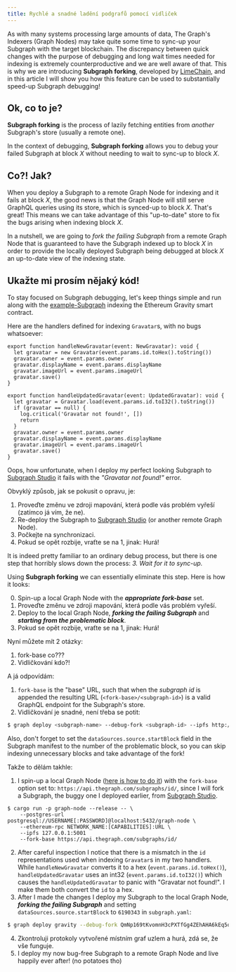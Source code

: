 ```yaml
---
title: Rychlé a snadné ladění podgrafů pomocí vidliček
---
```


As with many systems processing large amounts of data, The Graph's Indexers (Graph Nodes) may take quite some time to sync-up your Subgraph with the target blockchain. The discrepancy between quick changes with the purpose of debugging and long wait times needed for indexing is extremely counterproductive and we are well aware of that. This is why we are introducing **Subgraph forking**, developed by [LimeChain](https://limechain.tech/), and in this article I will show you how this feature can be used to substantially speed-up Subgraph debugging!

## Ok, co to je?

**Subgraph forking** is the process of lazily fetching entities from _another_ Subgraph's store (usually a remote one).

In the context of debugging, **Subgraph forking** allows you to debug your failed Subgraph at block _X_ without needing to wait to sync-up to block _X_.

## Co?! Jak?

When you deploy a Subgraph to a remote Graph Node for indexing and it fails at block _X_, the good news is that the Graph Node will still serve GraphQL queries using its store, which is synced-up to block _X_. That's great! This means we can take advantage of this "up-to-date" store to fix the bugs arising when indexing block _X_.

In a nutshell, we are going to _fork the failing Subgraph_ from a remote Graph Node that is guaranteed to have the Subgraph indexed up to block _X_ in order to provide the locally deployed Subgraph being debugged at block _X_ an up-to-date view of the indexing state.

## Ukažte mi prosím nějaký kód!

To stay focused on Subgraph debugging, let's keep things simple and run along with the [example-Subgraph](https://github.com/graphprotocol/graph-tooling/tree/main/examples/ethereum-gravatar) indexing the Ethereum Gravity smart contract.

Here are the handlers defined for indexing `Gravatar`s, with no bugs whatsoever:

```tsx
export function handleNewGravatar(event: NewGravatar): void {
  let gravatar = new Gravatar(event.params.id.toHex().toString())
  gravatar.owner = event.params.owner
  gravatar.displayName = event.params.displayName
  gravatar.imageUrl = event.params.imageUrl
  gravatar.save()
}

export function handleUpdatedGravatar(event: UpdatedGravatar): void {
  let gravatar = Gravatar.load(event.params.id.toI32().toString())
  if (gravatar == null) {
    log.critical('Gravatar not found!', [])
    return
  }
  gravatar.owner = event.params.owner
  gravatar.displayName = event.params.displayName
  gravatar.imageUrl = event.params.imageUrl
  gravatar.save()
}
```

Oops, how unfortunate, when I deploy my perfect looking Subgraph to [Subgraph Studio](https://thegraph.com/studio/) it fails with the _"Gravatar not found!"_ error.

Obvyklý způsob, jak se pokusit o opravu, je:

1. Proveďte změnu ve zdroji mapování, která podle vás problém vyřeší (zatímco já vím, že ne).
2. Re-deploy the Subgraph to [Subgraph Studio](https://thegraph.com/studio/) (or another remote Graph Node).
3. Počkejte na synchronizaci.
4. Pokud se opět rozbije, vraťte se na 1, jinak: Hurá!

It is indeed pretty familiar to an ordinary debug process, but there is one step that horribly slows down the process: _3. Wait for it to sync-up._

Using **Subgraph forking** we can essentially eliminate this step. Here is how it looks:

0. Spin-up a local Graph Node with the **_appropriate fork-base_** set.
1. Proveďte změnu ve zdroji mapování, která podle vás problém vyřeší.
2. Deploy to the local Graph Node, **_forking the failing Subgraph_** and **_starting from the problematic block_**.
3. Pokud se opět rozbije, vraťte se na 1, jinak: Hurá!

Nyní můžete mít 2 otázky:

1. fork-base co???
2. Vidličkování kdo?!

A já odpovídám:

1. `fork-base` is the "base" URL, such that when the _subgraph id_ is appended the resulting URL (`<fork-base>/<subgraph-id>`) is a valid GraphQL endpoint for the Subgraph's store.
2. Vidličkování je snadné, není třeba se potit:

```bash
$ graph deploy <subgraph-name> --debug-fork <subgraph-id> --ipfs http://localhost:5001 --node http://localhost:8020
```

Also, don't forget to set the `dataSources.source.startBlock` field in the Subgraph manifest to the number of the problematic block, so you can skip indexing unnecessary blocks and take advantage of the fork!

Takže to dělám takhle:

1. I spin-up a local Graph Node ([here is how to do it](https://github.com/graphprotocol/graph-node#running-a-local-graph-node)) with the `fork-base` option set to: `https://api.thegraph.com/subgraphs/id/`, since I will fork a Subgraph, the buggy one I deployed earlier, from [Subgraph Studio](https://thegraph.com/studio/).

```
$ cargo run -p graph-node --release -- \
    --postgres-url postgresql://USERNAME[:PASSWORD]@localhost:5432/graph-node \
    --ethereum-rpc NETWORK_NAME:[CAPABILITIES]:URL \
    --ipfs 127.0.0.1:5001
    --fork-base https://api.thegraph.com/subgraphs/id/
```

2. After careful inspection I notice that there is a mismatch in the `id` representations used when indexing `Gravatar`s in my two handlers. While `handleNewGravatar` converts it to a hex (`event.params.id.toHex()`), `handleUpdatedGravatar` uses an int32 (`event.params.id.toI32()`) which causes the `handleUpdatedGravatar` to panic with "Gravatar not found!". I make them both convert the `id` to a hex.
3. After I made the changes I deploy my Subgraph to the local Graph Node, **_forking the failing Subgraph_** and setting `dataSources.source.startBlock` to `6190343` in `subgraph.yaml`:

```bash
$ graph deploy gravity --debug-fork QmNp169tKvomnH3cPXTfGg4ZEhAHA6kEq5oy1XDqAxqHmW --ipfs http://localhost:5001 --node http://localhost:8020
```

4. Zkontroluji protokoly vytvořené místním graf uzlem a hurá, zdá se, že vše funguje.
5. I deploy my now bug-free Subgraph to a remote Graph Node and live happily ever after! (no potatoes tho)
